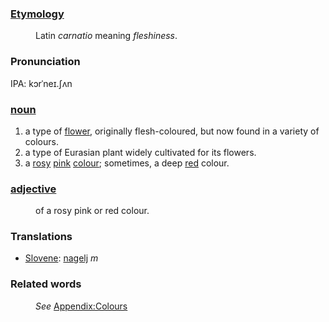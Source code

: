 ===[[Etymology]]===
:Latin ''carnatio'' meaning ''fleshiness''.
===Pronunciation===
IPA: kɔrˈneɪ.ʃʌn
===[[noun]]===
#a type of [[flower]], originally flesh-coloured, but now found in a variety of colours.
#a type of Eurasian plant widely cultivated for its flowers.
#a [[rose|rosy]] [[pink]] [[colour]]; sometimes, a deep [[red]] colour.
===[[adjective]]===
:of a rosy pink or red colour.
===Translations===
*[[Slovene]]: [[nagelj]] ''m''
===Related words===
:''See'' [[Wiktionary_Appendix:Colours|Appendix:Colours]]